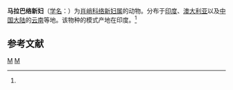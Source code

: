 {{Speciesbox
| taxon = Nephila malabarensis
| binomial_authority = (Walckenaer, 1841)<ref name='id13407'>{{cite web| url =http://www.bioinfo.cn/db05/BjdwSpecies.php?action=view&id=13407| title =马拉巴络新妇| work =《中国动物物种编目数据库》| publisher =中国科学院微生物研究所| author =中国科学院动物研究所| accessdate =2009-04-28| deadurl =yes| archiveurl =https://web.archive.org/web/20160305073439/http://www.bioinfo.cn/db05/BjdwSpecies.php?action=view&id=13407| archivedate =2016-03-05}}</ref>
}}

'''马拉巴络新妇'''（[[学名|学名]]：{{lang|la|''Nephila malabarensis''}}）为[[肖峭科|肖峭科]][[络新妇属|络新妇属]]的动物。分布于[[印度|印度]]、[[澳大利亚|澳大利亚]]以及[[中国大陆|中国大陆]]的[[云南|云南]]等地。该物种的模式产地在印度。<ref name='id13407'/>

== 参考文献 ==
{{reflist}}

{{taxonbar}}
[[Category:_1841年描述的动物|M]]
[[Category:络新妇属|M]]